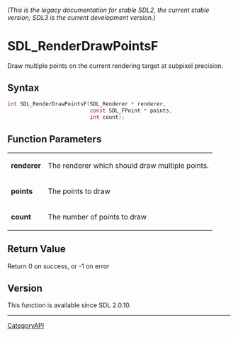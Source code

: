====== (This is the legacy documentation for stable SDL2, the current stable version; SDL3 is the current development version.) ======
= SDL_RenderDrawPointsF =

Draw multiple points on the current rendering target at subpixel precision.

== Syntax ==

<syntaxhighlight lang='c'>
int SDL_RenderDrawPointsF(SDL_Renderer * renderer,
                          const SDL_FPoint * points,
                          int count);
</syntaxhighlight>

== Function Parameters ==

{|
|'''renderer'''
|The renderer which should draw multiple points.
|-
|'''points'''
|The points to draw
|-
|'''count'''
|The number of points to draw
|}

== Return Value ==

Return 0 on success, or -1 on error

== Version ==

This function is available since SDL 2.0.10.

----
[[CategoryAPI]]


